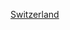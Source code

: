 {{US county navigation box
| template_name = 瑞士縣 (印地安納州)
| collapse_state = 
| listclass = hlist
| county = 瑞士縣
| state = 印地安納州

| map_image = Map of Indiana highlighting Switzerland County.svg
| map_caption = 
| map_size = 100x100

| seat = 韋韋

| title2 = [[鎮|市鎮]]
| body2  = 
* [[帕特里奧特 (印地安納州)|帕特里奧特]]
* [[韦韦]]

| title3 = [[行政鎮區]]
| body3  =
* [[科頓鎮區 (印地安納州瑞士縣)|科頓]]
* [[克雷格鎮區 (印地安納州瑞士縣)|克雷格]]
* [[傑佛遜鎮區 (印地安納州瑞士縣)|傑佛遜]]
* [[普萊森特鎮區 (印地安納州瑞士縣)|普萊森特]]
* [[波西鎮區 (印地安納州瑞士縣)|波西]]
* [[約克鎮區 (印地安納州瑞士縣)|約克]]

| title4 = [[人口普查指定地區]]
| body4 = 
* [[東恩特普賴斯 (印地安納州)|東恩特普賴斯]]
* [[佛羅倫斯 (印地安納州)|佛羅倫斯]]

| title5 = [[非建制地區]]
| body5 = 
* [[阿倫 (印地安納州)|阿倫]]
* [[艾倫斯維爾 (印地安納州)|艾倫斯維爾]]
* [[安條克 (印地安納州瑞士縣)|安條克]]
* [[埃文堡 (印地安納州)|埃文堡]]
* [[本寧頓 (印地安納州)|本寧頓]]
* [[布雷敦 (印地安納州)|布雷敦]]
* [[森特斯夸爾 (印地安納州)|森特斯夸爾]]
* [[費爾維尤 (印地安納州瑞士縣)|費爾維尤]]
* [[五點 (印地安納州瑞士縣)|五點]]
* [[格利角 (印地安納州)|格利角]]
* [[傑克遜維爾 (印地安納州)|傑克遜維爾]]
* [[蘭姆 (印地安納州)|蘭姆]]
* [[朗倫 (印地安納州)|朗倫]]
* [[馬克蘭 (印地安納州)|馬克蘭]]
* [[穆爾菲爾德 (印地安納州)|穆爾菲爾德]]
* [[芒特斯特林 (印地安納州)|芒特斯特林]]
* [[普萊森特 (印地安納州)|普萊森特]]
* [[基爾卡斯格羅夫 (印地安納州)|基爾卡斯格羅夫]]
* [[瑟西克羅斯羅茲 (印地安納州)|瑟西克羅斯羅茲]]

}}<noinclude>
[[Category:印第安納州縣份導航模板|Switzerland]]
</noinclude>